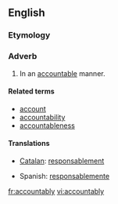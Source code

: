 ==English==

===Etymology===
{{suffix|accountable|ly}}

===Adverb===
{{en-adv}}

# In an [[accountable]] manner.

====Related terms====
* [[account]]
* [[accountability]]
* [[accountableness]]

====Translations====
{{trans-top|in an accountable manner}}
* [[Catalan]]: [[responsablement]]
{{trans-mid}}
* Spanish: [[responsablemente]]
{{trans-bottom}}

[[fr:accountably]]
[[vi:accountably]]